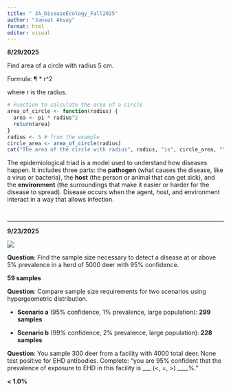 ```yaml
---
title: " JA_DiseaseEcology_Fall2025"
author: "Janset Aksoy"
format: html
editor: visual
---
```


**8/29/2025**

Find area of a circle with radius 5 cm.

Formula: ¶ \* r\^2

where r is the radius.

```r
# Function to calculate the area of a circle
area_of_circle <- function(radius) {
  area <- pi * radius^2
  return(area)
}
radius <- 5 # from the example
circle_area <- area_of_circle(radius)
cat("The area of the circle with radius", radius, "is", circle_area, "\n")
```

The epidemiological triad is a model used to understand how diseases happen. It includes three parts: the **pathogen** (what causes the disease, like a virus or bacteria), the **host** (the person or animal that can get sick), and the **environment** (the surroundings that make it easier or harder for the disease to spread). Disease occurs when the agent, host, and environment interact in a way that allows infection.

```         
    
```

------------------------------------------------------------------------

**9/23/2025**

![](images/ss_table-02.png)

**Question**: Find the sample size necessary to detect a disease at or above 5% prevalence in a herd of 5000 deer with 95% confidence.

**59 samples** 

**Question**: Compare sample size requirements for two scenarios using hypergeometric distribution.

-   **Scenario a** (95% confidence, 1% prevalence, large population): **299 samples**

-   **Scenario b** (99% confidence, 2% prevalence, large population): **228 samples** 

**Question**: You sample 300 deer from a facility with 4000 total deer. None test positive for EHD antibodies. Complete: "you are 95% confident that the prevalence of exposure to EHD in this facility is \_\_\_ (\<, =, \>) \_\_\_\_%."

**\< 1.0%**
